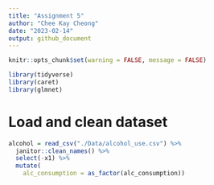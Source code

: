 ```yaml
---
title: "Assignment 5"
author: "Chee Kay Cheong"
date: "2023-02-14"
output: github_document
---
```


```r
knitr::opts_chunk$set(warning = FALSE, message = FALSE)

library(tidyverse) 
library(caret) 
library(glmnet)
```

# Load and clean dataset

```r
alcohol = read_csv("./Data/alcohol_use.csv") %>%  
  janitor::clean_names() %>% 
  select(-x1) %>% 
  mutate(
    alc_consumption = as_factor(alc_consumption))
```

